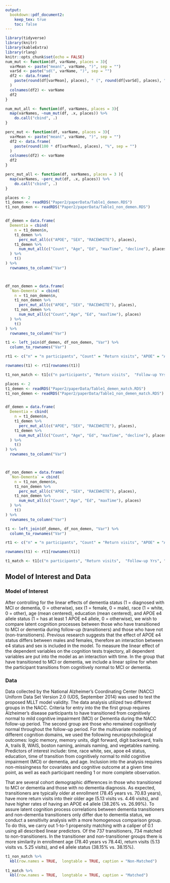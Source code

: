 ```yaml
---
output: 
  bookdown::pdf_document2:
    keep_tex: true
    toc: false
---
```


```r
library(tidyverse)
library(knitr)
library(kableExtra)
library(rlang)
knitr::opts_chunk$set(echo = FALSE)
num_mut <- function(df, varName, places = 3){
  varMean <- paste("mean(", varName, ")", sep = "")
  varSd <- paste("sd(", varName, ")", sep = "")
  df2 <- data.frame(
    paste(round(df[varMean], places), " (", round(df[varSd], places), ")", sep = "")
  )
  colnames(df2) <- varName
  df2
}

num_mut_all <- function(df, varNames, places = 3){
  map(varNames, ~num_mut(df, .x, places)) %>%
    do.call("cbind", .)
}

perc_mut <- function(df, varName, places = 3){
  varMean <- paste("mean(", varName, ")", sep = "")
  df2 <- data.frame(
    paste(round(100 * df[varMean], places), "%", sep = "")
  )
  colnames(df2) <- varName
  df2
}

perc_mut_all <- function(df, varNames, places = 3 ){
  map(varNames, ~perc_mut(df, .x, places)) %>%
    do.call("cbind", .)
}
```


```r
places <- 2
t1_demen <- readRDS("Paper2/paperData/Table1_demen.RDS")
t1_non_demen <- readRDS("Paper2/paperData/Table1_non_demen.RDS")


df_demen = data.frame(
  Dementia = cbind(
    n = t1_demen$n,
    t1_demen %>%
      perc_mut_all(c("APOE", "SEX", "RACEWHITE"), places),
    t1_demen %>%
      num_mut_all(c("Count", "Age", "Ed", "maxTime", "decline"), places)
  ) %>%
    t()
) %>%
  rownames_to_column("Var")



df_non_demen = data.frame(
  `Non-Dementa` = cbind(
    n = t1_non_demen$n,
    t1_non_demen %>%
      perc_mut_all(c("APOE", "SEX", "RACEWHITE"), places),
    t1_non_demen %>%
      num_mut_all(c("Count","Age", "Ed", "maxTime"), places)
  ) %>%
    t()
) %>%
  rownames_to_column("Var")

t1 <- left_join(df_demen, df_non_demen, "Var") %>%
  column_to_rownames("Var")

rt1 <- c("n" = "n participants", "Count" = "Return visits", "APOE" = "APOE e4 allele", "SEX" = "Sex (Female)", "RACEWHITE" = "Race (White)", "Age" = "Age", "Ed" = "Education Yrs", "maxTime" = "Follow-up Yrs", "decline" = "Time of Decline\n(Years since baseline)")

rownames(t1) <- rt1[rownames(t1)]

t1_non_match <- t1[c("n participants", "Return visits",  "Follow-up Yrs", "Sex (Female)", "Race (White)", "APOE e4 allele", "Age", "Education Yrs","Time of Decline\n(Years since baseline)"), ]
```
```r
places <- 2
t1_demen <- readRDS("Paper2/paperData/Table1_demen_match.RDS")
t1_non_demen <- readRDS("Paper2/paperData/Table1_non_demen_match.RDS")


df_demen = data.frame(
  Dementia = cbind(
    n = t1_demen$n,
    t1_demen %>%
      perc_mut_all(c("APOE", "SEX", "RACEWHITE"), places),
    t1_demen %>%
      num_mut_all(c("Count", "Age", "Ed", "maxTime", "decline"), places)
  ) %>%
    t()
) %>%
  rownames_to_column("Var")



df_non_demen = data.frame(
  `Non-Dementa` = cbind(
    n = t1_non_demen$n,
    t1_non_demen %>%
      perc_mut_all(c("APOE", "SEX", "RACEWHITE"), places),
    t1_non_demen %>%
      num_mut_all(c("Count","Age", "Ed", "maxTime"), places)
  ) %>%
    t()
) %>%
  rownames_to_column("Var")

t1 <- left_join(df_demen, df_non_demen, "Var") %>%
  column_to_rownames("Var")

rt1 <- c("n" = "n participants", "Count" = "Return visits", "APOE" = "APOE e4 allele", "SEX" = "Sex (Female)", "RACEWHITE" = "Race (White)", "Age" = "Age", "Ed" = "Education Yrs", "maxTime" = "Follow-up Yrs", "decline" = "Time of Decline\n(Years since baseline)")

rownames(t1) <- rt1[rownames(t1)]

t1_match <- t1[c("n participants", "Return visits",  "Follow-up Yrs", "Sex (Female)", "Race (White)", "APOE e4 allele", "Age", "Education Yrs","Time of Decline\n(Years since baseline)"), ]
```









## Model of Interest and Data

### Model of Interest


After controlling for the linear effects of dementia status (1 = diagnosed with MCI or dementia, 0 = otherwise), sex (1 = female, 0 = male), race (1 = white, 0 = other), age (mean centered), education (mean centered), and APOE e4 allele status (1 = has at least 1 APOE e4 allele, 0 = otherwise), we wish to compare latent cognition processes between those who have transitioned to MCI or dementia during follow-up (transitioners) and those who have not (non-transitioners). Previous research suggests that the effect of APOE e4 status differs between males and females, therefore an interaction between e4 status and sex is included in the model. To measure the linear effect of the dependent variables on the cognition tests trajectory, all dependent variables are put into the model as an interaction with time. In the group that have transitioned to MCI or dementia, we  include a linear spline for when the participant transitions from cognitively normal to MCI or dementia.

### Data

Data collected by the National Alzheimer's Coordinating Center (NACC) Uniform Data Set Version 2.0 (UDS, September 2014) was used to test the proposed MLLT model validity. The data analysis utilized two different groups in the NACC. Criteria for entry into the the first group requires Alzheimer's disease participants to have transitioned from cognitively normal to mild cognitive impairment (MCI) or Dementia during the NACC follow-up period. The second group are those who remained cognitively normal throughout the follow-up period. For the multivariate modeling of different cognition domains, we used the following neuropsychological outcomes: logic memory, memory units, digit forward, digit backward, trails A, trails B, WAIS, boston naming, animals naming, and vegetables naming. Predictors of interest include: time, race white, sex, apoe e4 status, education, time of transition from cognitively normal to mild cognitive impairment (MCI) or dementia, and age. Inclusion into the analysis requires non-missingness for covariates and cognitive outcome at a given time point, as well as each participant needing 1 or more complete observation. 

That are several cohort demographic differences in those who transitioned to MCI or dementia and those with no dementia diagnosis. As expected, transitioners are typically older at enrollment (78.45 years vs. 70.83 years), have more return visits into their older age (5.13 visits vs. 4.46 visits), and have higher rates of having an APOE e4 allele (38.26% vs. 26.99%). To assure latent cognition process correlations between dementia transitioners and non-dementia transitioners only differ due to dementia status, we conduct a sensitivity analysis with a more homogenous comparison group. To do this, we carry out 1-to-1 propensity matching with a caliper of 0.1 using all described linear predictors. Of the 737 transitioners, 734 matched to non-transitioners. In the transitioner and non-transitioner groups there is more similarity in enrollment age (78.40 years vs 78.44), return visits (5.13 visits vs. 5.25 visits), and e4 allele status (38.15% vs. 38.15%).


```r
t1_non_match %>%
  kbl(row.names = TRUE,  longtable = TRUE, caption = "Non-Matched")
  
t1_match %>%
  kbl(row.names = TRUE,  longtable = TRUE, caption = "Matched")
```
